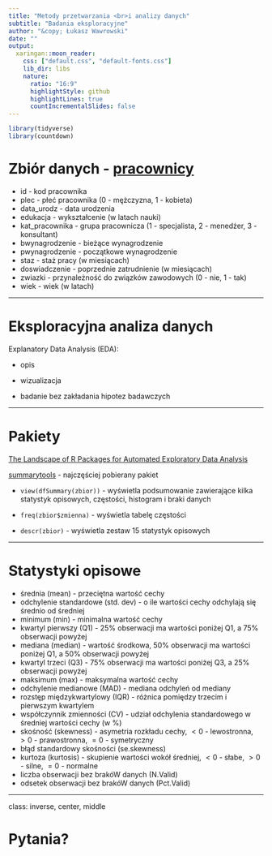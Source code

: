 ```yaml
---
title: "Metody przetwarzania <br>i analizy danych"
subtitle: "Badania eksploracyjne"
author: "&copy; Łukasz Wawrowski"
date: ""
output:
  xaringan::moon_reader:
    css: ["default.css", "default-fonts.css"]
    lib_dir: libs
    nature:
      ratio: "16:9"
      highlightStyle: github
      highlightLines: true
      countIncrementalSlides: false
---
```


```r
library(tidyverse)
library(countdown)
```

# Zbiór danych - [pracownicy](http://www.wawrowski.edu.pl/data/pracownicy.xlsx)

- id - kod pracownika
- plec - płeć pracownika (0 - mężczyzna, 1 - kobieta)
- data_urodz - data urodzenia
- edukacja - wykształcenie (w latach nauki)
- kat_pracownika - grupa pracownicza (1 - specjalista, 2 - menedżer, 3 - konsultant)
- bwynagrodzenie - bieżące wynagrodzenie
- pwynagrodzenie - początkowe wynagrodzenie
- staz - staż pracy (w miesiącach)
- doswiadczenie - poprzednie zatrudnienie (w miesiącach)
- zwiazki - przynależność do związków zawodowych (0 - nie, 1 - tak)
- wiek - wiek (w latach)

---

# Eksploracyjna analiza danych

Explanatory Data Analysis (EDA):

- opis

- wizualizacja

- badanie bez zakładania hipotez badawczych

---

# Pakiety

[The Landscape of R Packages for Automated Exploratory Data Analysis](https://journal.r-project.org/archive/2019/RJ-2019-033/index.html)

[summarytools](https://cran.r-project.org/web/packages/summarytools/vignettes/Introduction.html) - najczęściej pobierany pakiet 

- `view(dfSummary(zbior))` - wyświetla podsumowanie zawierające kilka statystyk opisowych, częstości, histogram i braki danych

- `freq(zbior$zmienna)` - wyświetla tabelę częstości

- `descr(zbior)` - wyświetla zestaw 15 statystyk opisowych

---

# Statystyki opisowe

- średnia (mean) - przeciętna wartość cechy
- odchylenie standardowe (std. dev) - o ile wartości cechy odchylają się średnio od średniej
- minimum (min) - minimalna wartość cechy
- kwartyl pierwszy (Q1) - 25% obserwacji ma wartości poniżej Q1, a 75% obserwacji powyżej
- mediana (median) - wartość środkowa, 50% obserwacji ma wartości poniżej Q1, a 50% obserwacji powyżej
- kwartyl trzeci (Q3) - 75% obserwacji ma wartości poniżej Q3, a 25% obserwacji powyżej
- maksimum (max) - maksymalna wartość cechy
- odchylenie medianowe (MAD) - mediana odchyleń od mediany
- rozstęp międzykwartylowy (IQR) - różnica pomiędzy trzecim i pierwszym kwartylem
- współczynnik zmienności (CV) - udział odchylenia standardowego w średniej wartości cechy (w %)
- skośność (skewness) - asymetria rozkładu cechy, $< 0$ - lewostronna, $> 0$ - prawostronna, $= 0$ - symetryczny
- błąd standardowy skośności (se.skewness)
- kurtoza (kurtosis) - skupienie wartości wokół średniej, $< 0$ - słabe, $> 0$ - silne, $= 0$ - normalne
- liczba obserwacji bez brakóW danych (N.Valid)
- odsetek obserwacji bez brakóW danych (Pct.Valid)

---

class: inverse, center, middle

# Pytania?